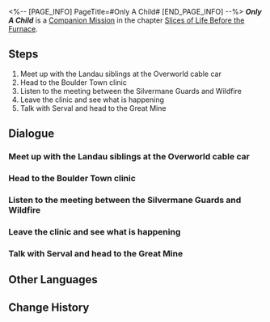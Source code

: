 <%-- [PAGE_INFO]
PageTitle=#Only A Child#
[END_PAGE_INFO] --%>
{{Stub|Dialogue.}}
{{Mission Infobox
|id            = 2011403
|title         = 
|image         = Mission Only A Child.png{{subst:void|<!--$UPLOAD:<<SpriteOutput/Chronicle/2011403.png>-<Mission Only A Child.png>-<Fate's Atlas Images>>-->}}
|type          = Companion
|event_name    = 
|chapter       = Slices of Life Before the Furnace
|requirements  = [[Companion Mission]] ''[[Time Express]]'' completed
|summary       = With Gepard's help, Serval was finally able to confront the shadows of her haunting past.<br />Now, the deceased people and things have faded into the blizzard, no longer hindering her.
|characters    = Gepard; Natasha; Oleg; Serval; Terrified Refugee; Trailblazer; Voice outside the Clinic
|startLocation = [[Jarilo-VI]] - [[Administrative District]]
|world         = Jarilo-VI
|area          = Administrative District
|prev          = Time Express
|next          = ???
|rewards       = Trailblaze EXP*350; Stellar Jade*60; Recipe: Disposable Kinetic Cannon*1 { text = Recipe: Disposable Kinetic Cannon }; Condensed Aether*5; Shield (Item)*200; "Frozen March"*1 { text = "Frozen March" }; Credit*25,000
}}
'''''Only A Child''''' is a [[Companion Mission]] in the chapter [[Slices of Life Before the Furnace]].

==Steps==
# Meet up with the Landau siblings at the Overworld cable car
# Head to the Boulder Town clinic
# Listen to the meeting between the Silvermane Guards and Wildfire
# Leave the clinic and see what is happening
# Talk with Serval and head to the Great Mine

<!--
==Gameplay Notes==

--><!--
==Trial Character==

-->
==Dialogue==
{{Stub Dialogue}}
{{Dialogue Start}}
:{{tx}}
{{Dialogue End}}

===Meet up with the Landau siblings at the Overworld cable car===
{{Mission Description|type=companion|location=Administrative District|update|It is about time to meet the Landau siblings. According to Gepard, you are absolutely required for this Underworld trip with the Guards &mdash; and you like hearing this.<br />As it is, why don't you go to the Overworld cable car and meet up with the Landau siblings.}}
{{Dialogue Start}}
:{{tx}}
{{Dialogue End}}

===Head to the Boulder Town clinic===
{{Mission Description|type=companion|location=Boulder Town|update|This is the first time that the Guards have returned to the Underworld, and the Underworld had changed greatly in the years of blockade. Criticisms for the Guards and the Supreme Guardian also swelled up throughout society there. However, the brother-sister duo of the Landau siblings and you are here to solve this problem.<br />You head to the meeting place, which is Natasha's clinic, with the Landau siblings and the Guards. The Guards from the Overworld and Wildfire from the Underworld will have a formal meeting for the first time there.}}
{{Dialogue Start}}
:{{tx}}
{{Dialogue End}}

===Listen to the meeting between the Silvermane Guards and Wildfire===
{{Mission Description|type=companion|location=Boulder Town|update|The two parties of the meetings have arrived. Though there are very few places to sit in the clinic, you might as well find a spot to audit this "official" meeting.}}
{{Dialogue Start}}
:{{tx}}
{{Dialogue End}}

===Leave the clinic and see what is happening===
{{Mission Description|type=companion|location=Boulder Town|update|The meeting was progressing smoothly until the sudden noises from outside disturbed the harmonious mood in the room. Your friends instantly rush out the door to see what is going on. "They are indeed leaders of both sides of Belobog," you think, "and I'm just here to fill the seats."<br />Complaints aside, you instinctively feel that the problems that follow might be your specialty &mdash; fighting, and saving the world on the side &mdash; anyways, head outside and check out the situation.}}
{{Dialogue Start}}
:{{tx}}
{{Dialogue End}}

===Talk with Serval and head to the Great Mine===
{{Mission Description|type=companion|location=Boulder Town|update|Hearing news that the Great Mine is invaded by Fragmentum monsters, the Guards and Wildfire instantly form a coalition and Gepard is already leading the vanguards to the incident site.<br />It is the duty of Trailblazers to save people &mdash; once you are ready, head out with Serval.}}
{{Dialogue Start}}
:{{tx}}
{{Dialogue End}}

==Other Languages==
{{Other Languages
|en   = Only A Child
|zhs  = 只是孩子
|zht  = 只是孩子
|ja   = まだ子供
|ko   = 그저 아이일 뿐
|es   = Éramos unos niños
|fr   = Que des enfants
|ru   = Всего лишь ребёнок
|th   = เพียงแค่เด็กที่ไร้เดียงสา
|vi   = Chỉ Là Trẻ Nhỏ
|de   = Nur ein Kind
|id   = Cuma Anak Kecil
|pt   = Só uma Criança
}}

==Change History==
{{Change History|1.0}}
